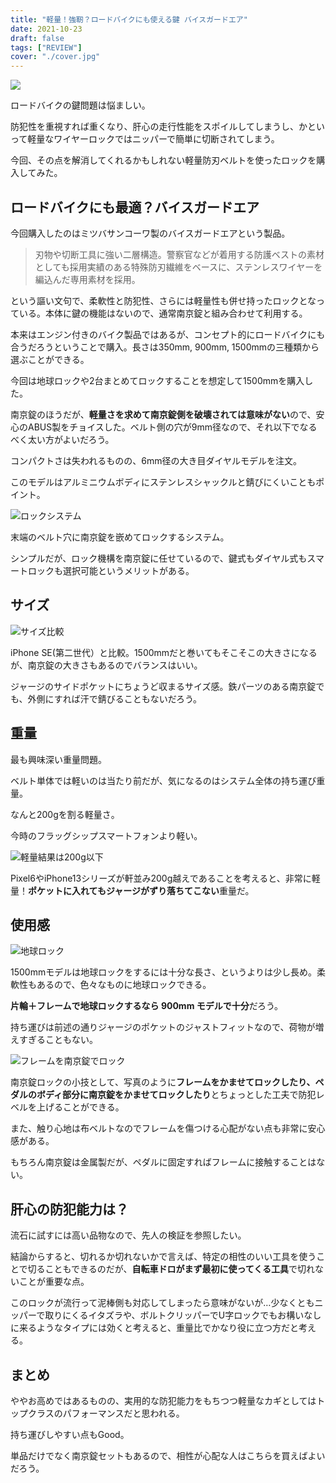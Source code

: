 ```yaml
---
title: "軽量！強靭？ロードバイクにも使える鍵 バイスガードエア"
date: 2021-10-23
draft: false
tags: ["REVIEW"]
cover: "./cover.jpg"
---
```


![ ](./cover.jpg)

ロードバイクの鍵問題は悩ましい。

防犯性を重視すれば重くなり、肝心の走行性能をスポイルしてしまうし、かといって軽量なワイヤーロックではニッパーで簡単に切断されてしまう。

今回、その点を解消してくれるかもしれない軽量防刃ベルトを使ったロックを購入してみた。

## ロードバイクにも最適？バイスガードエア

今回購入したのはミツバサンコーワ製のバイスガードエアという製品。

<Amzn asin="B097XQT8N2">

> 刃物や切断工具に強い二層構造。警察官などが着用する防護ベストの素材としても採用実績のある特殊防刃繊維をベースに、ステンレスワイヤーを編込んだ専用素材を採用。

という謳い文句で、柔軟性と防犯性、さらには軽量性も併せ持ったロックとなっている。本体に鍵の機能はないので、通常南京錠と組み合わせて利用する。

本来はエンジン付きのバイク製品ではあるが、コンセプト的にロードバイクにも合うだろうということで購入。長さは350mm, 900mm, 1500mmの三種類から選ぶことができる。

今回は地球ロックや2台まとめてロックすることを想定して1500mmを購入した。

南京錠のほうだが、**軽量さを求めて南京錠側を破壊されては意味がない**ので、安心のABUS製をチョイスした。ベルト側の穴が9mm径なので、それ以下でなるべく太い方がよいだろう。

<Amzn asin="B00ME90XUM">

コンパクトさは失われるものの、6mm径の大き目ダイヤルモデルを注文。

このモデルはアルミニウムボディにステンレスシャックルと錆びにくいこともポイント。

![ロックシステム](./locking.jpg)

末端のベルト穴に南京錠を嵌めてロックするシステム。

シンプルだが、ロック機構を南京錠に任せているので、鍵式もダイヤル式もスマートロックも選択可能というメリットがある。

## サイズ

![サイズ比較](./size.jpg)

iPhone SE(第二世代）と比較。1500mmだと巻いてもそこそこの大きさになるが、南京錠の大きさもあるのでバランスはいい。

ジャージのサイドポケットにちょうど収まるサイズ感。鉄パーツのある南京錠でも、外側にすれば汗で錆びることもないだろう。

## 重量

最も興味深い重量問題。

ベルト単体では軽いのは当たり前だが、気になるのはシステム全体の持ち運び重量。

なんと200gを割る軽量さ。

今時のフラッグシップスマートフォンより軽い。

![軽量結果は200g以下](./weight.jpg)

Pixel6やiPhone13シリーズが軒並み200g越えであることを考えると、非常に軽量！**ポケットに入れてもジャージがずり落ちてこない**重量だ。

## 使用感

![地球ロック](./earth_lock.jpg)

1500mmモデルは地球ロックをするには十分な長さ、というよりは少し長め。柔軟性もあるので、色々なものに地球ロックできる。

**片輪＋フレームで地球ロックするなら 900mm モデルで十分**だろう。

持ち運びは前述の通りジャージのポケットのジャストフィットなので、荷物が増えすぎることもない。

![フレームを南京錠でロック](./stay_locking.jpg)

南京錠ロックの小技として、写真のように**フレームをかませてロックしたり、ペダルのボディ部分に南京錠をかませてロックしたり**とちょっとした工夫で防犯レベルを上げることができる。

また、触り心地は布ベルトなのでフレームを傷つける心配がない点も非常に安心感がある。

もちろん南京錠は金属製だが、ペダルに固定すればフレームに接触することはない。

## 肝心の防犯能力は？

流石に試すには高い品物なので、先人の検証を参照したい。

<LinkCard url="http://blog.livedoor.jp/wason/archives/20210917_cyclespice_viceguardair.html" />

結論からすると、切れるか切れないかで言えば、特定の相性のいい工具を使うことで切ることもできるのだが、**自転車ドロがまず最初に使ってくる工具**で切れないことが重要な点。

このロックが流行って泥棒側も対応してしまったら意味がないが…少なくともニッパーで取りにくるイタズラや、ボルトクリッパーでU字ロックでもお構いなしに来るようなタイプには効くと考えると、重量比でかなり役に立つ方だと考える。

## まとめ

ややお高めではあるものの、実用的な防犯能力をもちつつ軽量なカギとしてはトップクラスのパフォーマンスだと思われる。

持ち運びしやすい点もGood。

単品だけでなく南京錠セットもあるので、相性が心配な人はこちらを買えばよいだろう。

<Amzn asin="B097XQPZXQ">
